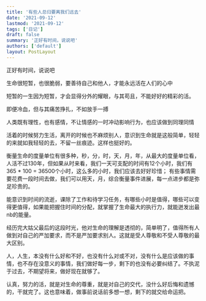 ```yaml
---
title: '有些人总归要离我们远去'
date: '2021-09-12'
lastmod: '2021-09-12'
tags: ['日记']
draft: false
summary: '正好有时间，说说吧'
authors: ['default']
layout: PostLayout
---
```


正好有时间，说说吧

生命很短暂，也很脆弱，要善待自己和他人，才能永远活在人们的心中

短暂的一生因为短暂，才会显得分外的耀眼，与其苟且，不能好好的精彩的活。

即便冷血，但与其痛苦挣扎，不如放手一搏

人类既有理性，也有感情，不让情感的一时冲动影响行为，也应该做到同理同情

活着的时候努力生活，离开的时候也不麻烦别人，意识到生命就是这般简单，轻轻的来就如我轻轻的去，不留一丝痕迹。这样也挺好的。

衡量生命的度量单位有很多种，秒，分，时，天，月，年，从最大的度量单位看，人活不过130年，但如果从时来看，我们一天可支配的时间有12个小时，我们有365 * 100 = 36500个小时，这么多的小时，我们应该去好好珍惜；
有些事情需要花费一段时间去做，我们可以用天，月，综合衡量事件进展，每一点进步都是弥足珍贵的。

能意识到时间的流逝，课除了工作和待学习任务，有哪些小时是值得，哪些可以变得更值得，如果能把握住时间的分配，就掌握了生命最大的执行力，就能迸发出最nb的能量。

经历完大姑父最后的这段时光，他对生命的理解是透彻的，简单明了，值得所有人做到对自己的严加要求，而不是严加要求别人。这就是受人尊敬和不受人尊敬的最大区别。

人，人生，本没有什么好和不好，也没有什么对或不对，没有什么是应该做的事情，也不存在没意义的事情，我们做好每一步，剩下的也没有必要纠结了。不执泥于过去，不期望将来，做好现在就够了。

认真，努力的活，就是对生命的尊重，就是对自己的交代，没什么好后悔和遗憾的，干就完了。这也意味着，做事前说话前多想一想，剩下的就交给命运把。
